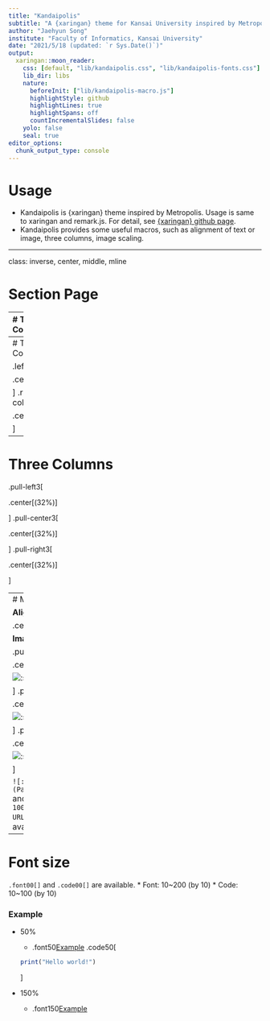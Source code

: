 ```yaml
---
title: "Kandaipolis"
subtitle: "A {xaringan} theme for Kansai University inspired by Metropolis"
author: "Jaehyun Song"
institute: "Faculty of Informatics, Kansai University"
date: "2021/5/18 (updated: `r Sys.Date()`)"
output:
  xaringan::moon_reader:
    css: [default, "lib/kandaipolis.css", "lib/kandaipolis-fonts.css"]
    lib_dir: libs
    nature:
      beforeInit: ["lib/kandaipolis-macro.js"]
      highlightStyle: github
      highlightLines: true
      highlightSpans: off
      countIncrementalSlides: false
    yolo: false
    seal: true
editor_options: 
  chunk_output_type: console
---
```


# Usage

* Kandaipolis is {xaringan} theme inspired by Metropolis. Usage is same to xaringan and remark.js. For detail, see [{xaringan} github page](https://github.com/yihui/xaringan).
* Kandaipolis provides some useful macros, such as alignment of text or image, three columns, image scaling.

---

class: inverse, center, middle, mline

# Section Page

---
# Two Columns (5:5)

.pull-left[

.center[(48%)]

]
.pull-right[

.center[(48%)]

]

---
# Two Columns (3:7)

.left-column[

.center[(30%)]

]
.right-column[

.center[(69%)]

]

---
# Three Columns

.pull-left3[

.center[(32%)]

]
.pull-center3[

.center[(32%)]

]
.pull-right3[

.center[(32%)]

]

---
# Macros

**Align**

.center[(Center)]

**Image Scaling**

.pull-left3[

.center[
30%

![:scale 30%](Figs/Song.png)
]

]
.pull-center3[

.center[
50%

![:scale 50%](Figs/Song.png)
]

]
.pull-right3[

.center[
100%

![:scale 100%](Figs/Song.png)
]

]

`![:width 100px](Path or URL)` and `![:height 100px](Path or URL)` are also available.

---
# Font size

`.font00[]` and `.code00[]` are available.
* Font: 10~200 (by 10)
* Code: 10~100 (by 10)

### Example

* 50%
   * .font50[Example]
  .code50[
  ```r
  print("Hello world!")
  ```
  ]

* 150%
   * .font150[Example]
